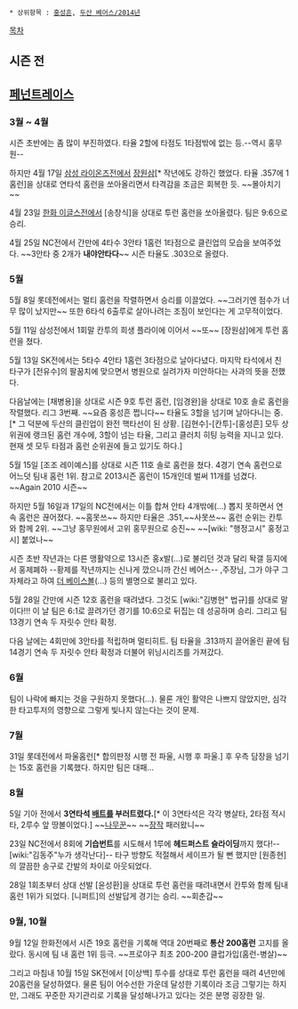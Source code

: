  * 상위항목 : [[홍성흔]], [[두산 베어스/2014년]]

[[목차]]
== 시즌 전 ==

== [[페넌트레이스]] ==
=== 3월 ~ 4월 ===
시즌 초반에는 좀 많이 부진하였다. 타율 2할에 타점도 1타점밖에 없는 등.--역시 홍무원--

하지만 4월 17일 [[삼성 라이온즈]]전에서 [[장원삼]][* 작년에도 강하긴 했었다. 타율 .357에 1홈런]을 상대로 연타석 홈런을 쏘아올리면서 타격감을 조금은 회복한 듯. ~~몰아치기~~

4월 23일 [[한화 이글스]]전에서 [송창식]을 상대로 투런 홈런을 쏘아올렸다. 팀은 9:6으로 승리.

4월 25일 NC전에서 간만에 4타수 3안타 1홈런 1타점으로 클린업의 모습을 보여주었다. ~~3안타 중 2개가 '''내야안타다'''~~ 시즌 타율도 .303으로 올렸다.

=== 5월 ===
5월 8일 롯데전에서는 멀티 홈런을 작렬하면서 승리를 이끌었다. ~~그러기엔 점수가 너무 많이 났지만~~ 또한 6타석 6출루로 살아나려는 조짐이 보인다는 게 고무적이었다.

5월 11일 삼성전에서 1회말 칸투의 희생 플라이에 이어서 ~~또~~ [장원삼]에게 투런 홈런을 쳤다.

5월 13일 SK전에서는 5타수 4안타 1홈런 3타점으로 날아다녔다. 마지막 타석에서 친 타구가 [전유수]의 팔꿈치에 맞으면서 병원으로 실려가자 미안하다는 사과의 뜻을 전했다.

다음날에는 [채병용]을 상대로 시즌 9호 투런 홈런, [임경완]을 상대로 10호 솔로 홈런을 작렬했다. 리그 3번째. ~~요즘 홍성흔 쩝니다~~ 타율도 3할을 넘기며 날아다니는 중.[* 그 덕분에 두산의 클린업이 완전 핵타선이 된 상황. [김현수]-[칸투]-[홍성흔] 모두 상위권에 랭크된 홈런 개수에, 3할이 넘는 타율, 그리고 클러치 히팅 능력을 지니고 있다. 현재 셋 모두 타점과 홈런 순위권에 들고 있기도 하다.]

5월 15일 [조조 레이예스]를 상대로 시즌 11호 솔로 홈런을 쳤다. 4경기 연속 홈런으로 어느덧 팀내 홈런 1위. 참고로 2013시즌 홈런이 15개인데 벌써 11개를 넘겼다. ~~Again 2010 시즌~~ 

하지만 5월 16일과 17일의 NC전에서는 이틀 합쳐 안타 4개밖에(...) 뽑지 못하면서 연속 홈런은 끊어졌다. ~~홈못쓰~~ 하지만 타율은 .351,~~사못쓰~~ 홈런 순위는 칸투와 함께 2위. ~~그냥 홍무원에서 고위 홍무원으로 승진~~ ~~[wiki: "행정고시" 홍정고시] 붙었나~~

시즌 초반 작년과는 다른 맹활약으로 13시즌 홍x발(...)로 불리던 것과 달리 돡갤 등지에서 홍제폐하  --황제를 작년까지는 신나게 깠으니까 간신 베어스-- ,주장님, 그가 야구 그 자체라고 하여 [[스티븐 제라드|더 베이스볼]](...) 등의 별명으로 불리고 있다.

5월 28일 간만에 시즌 12호 홈런을 때려냈다. 그것도 [wiki:"김병현" 법규]를 상대로 말이다!!! 이 날 팀은 6:1로 끌려가던 경기를 10:6으로 뒤집는 데 성공하며 승리. 그리고 팀 13경기 연속 두 자릿수 안타 확정.

다음 날에는 4회만에 3안타를 적립하며 멀티히트. 팀 타율을 .313까지 끌어올린 끝에 팀 14경기 연속 두 자릿수 안타 확정과 더불어 위닝시리즈를 가져갔다.

=== 6월 ===
팀이 나락에 빠지는 것을 구원하지 못했다(...). 물론 개인 활약은 나쁘지 않았지만, 심각한 타고투저의 영향으로 그렇게 빛나지 않는다는 것이 문제.

=== 7월 ===
31일 롯데전에서 파울홈런[* 합의판정 시행 전 파울, 시행 후 파울.] 후 우측 담장을 넘기는 15호 홈런을 기록했다. 하지만 팀은 대패...

=== 8월 ===
5일 기아 전에서 '''3연타석 [[야구방망이|배트]]를 부러트렸다.'''[* 이 3연타석은 각각 병살타, 2타점 적시타, 2루수 앞 땅볼이었다.]  ~~[[나무꾼]]~~ ~~[[장작]] 패러왔니~~

23일 NC전에서 8회에 '''기습번트'''를 시도해서 1루에 '''헤드퍼스트 슬라이딩'''까지 했다!--[wiki:"김동주"누가 생각난다]-- 타구 방향도 적절해서 세이프가 될 뻔 했지만 [원종현]의 깔끔한 송구로 간발의 차이로 아웃되었다.

28일 1회초부터 상대 선발 [윤성환]을 상대로 투런 홈런을 때려내면서 칸투와 함께 팀내 홈런 1위가 되었다. [니퍼트]의 선발답게 경기는 승리. ~~회춘갑~~

=== 9월, 10월 ===
9월 12일 한화전에서 시즌 19호 홈런을 기록해 역대 20번째로 '''통산 200홈런''' 고지를 올랐다. 동시에 팀 내 홈런 1위 등극.
~~프로야구 최초 200-200 클럽가입(홈런-병살)~~

그리고 마침내 10월 15일 SK전에서 [이상백] 투수를 상대로 투런 홈런을 때려 4년만에 20홈런을 달성하였다. 물론 팀이 어수선한 가운데 달성한 기록이라 조금 그렇기는 하지만, 그래도 꾸준한 자기관리로 기록을 달성해나가고 있다는 것은 분명 굉장한 일.
